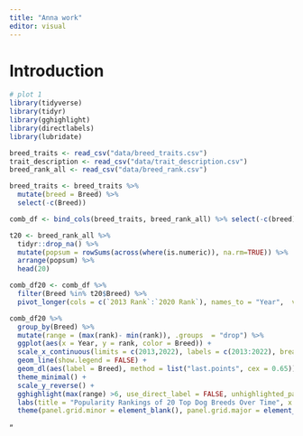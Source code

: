 ```yaml
---
title: "Anna work"
editor: visual
---
```


# Introduction 

```r
# plot 1
library(tidyverse)
library(tidyr)
library(gghighlight)
library(directlabels)
library(lubridate)

breed_traits <- read_csv("data/breed_traits.csv")
trait_description <- read_csv("data/trait_description.csv")
breed_rank_all <- read_csv("data/breed_rank.csv")
```

```r
breed_traits <- breed_traits %>%
  mutate(breed = Breed) %>%
  select(-c(Breed))

comb_df <- bind_cols(breed_traits, breed_rank_all) %>% select(-c(breed)) %>% relocate(Breed)
```

```r
t20 <- breed_rank_all %>%
  tidyr::drop_na() %>%
  mutate(popsum = rowSums(across(where(is.numeric)), na.rm=TRUE)) %>%
  arrange(popsum) %>%
  head(20)
```

```r
comb_df20 <- comb_df %>%
  filter(Breed %in% t20$Breed) %>%
  pivot_longer(cols = c(`2013 Rank`:`2020 Rank`), names_to = "Year",  values_to = "rank")%>% mutate(Year = as.numeric(str_replace_all(Year, " Rank", "")), rank = as.numeric(rank)) 
```

```r
comb_df20 %>%
  group_by(Breed) %>%
  mutate(range = (max(rank)- min(rank)), .groups  = "drop") %>%
  ggplot(aes(x = Year, y = rank, color = Breed)) + 
  scale_x_continuous(limits = c(2013,2022), labels = c(2013:2022), breaks = c(2013:2022)) + 
  geom_line(show.legend = FALSE) + 
  geom_dl(aes(label = Breed), method = list("last.points", cex = 0.65)) +
  theme_minimal() +
  scale_y_reverse() +
  gghighlight(max(range) >6, use_direct_label = FALSE, unhighlighted_params = list(linewidth = 0.5, colour = alpha("slategray", 0.7))) +
  labs(title = "Popularity Rankings of 20 Top Dog Breeds Over Time", x = "Year", y = "Rank") + 
  theme(panel.grid.minor = element_blank(), panel.grid.major = element_blank())
```

"
